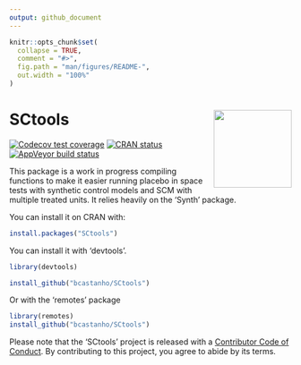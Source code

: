 ```yaml
---
output: github_document
---
```


<!-- README.md is generated from README.Rmd. Please edit that file -->

```r
knitr::opts_chunk$set(
  collapse = TRUE,
  comment = "#>",
  fig.path = "man/figures/README-",
  out.width = "100%"
)
```

# SCtools <a href='https://github.com/bcastanho/SCtools'><img src='man/figures/hexsticker.png' align="right" height="139" /></a>

<!-- badges: start -->
[![Codecov test coverage](https://codecov.io/gh/medewitt/SCtools/branch/master/graph/badge.svg)](https://app.codecov.io/gh/medewitt/SCtools?branch=master)
[![CRAN status](https://www.r-pkg.org/badges/version/SCtools)](https://CRAN.R-project.org/package=SCtools)
[![AppVeyor build status](https://ci.appveyor.com/api/projects/status/github/bcastanho/SCtools?branch=master&svg=true)](https://ci.appveyor.com/project/bcastanho/SCtools)
<!-- badges: end -->

This package is a work in progress compiling functions to make it easier running placebo in space tests with synthetic control models and SCM with multiple treated units. It relies heavily on the 'Synth' package.

You can install it on CRAN with:

```r
install.packages("SCtools")
```


You can install it with 'devtools'.

```r
library(devtools)

install_github("bcastanho/SCtools")
```
Or with the 'remotes' package

```r
library(remotes)
install_github("bcastanho/SCtools")
```

Please note that the 'SCtools' project is released with a
[Contributor Code of Conduct](https://github.com/bcastanho/SCtools/blob/master/CODE_OF_CONDUCT.md).
By contributing to this project, you agree to abide by its terms.
